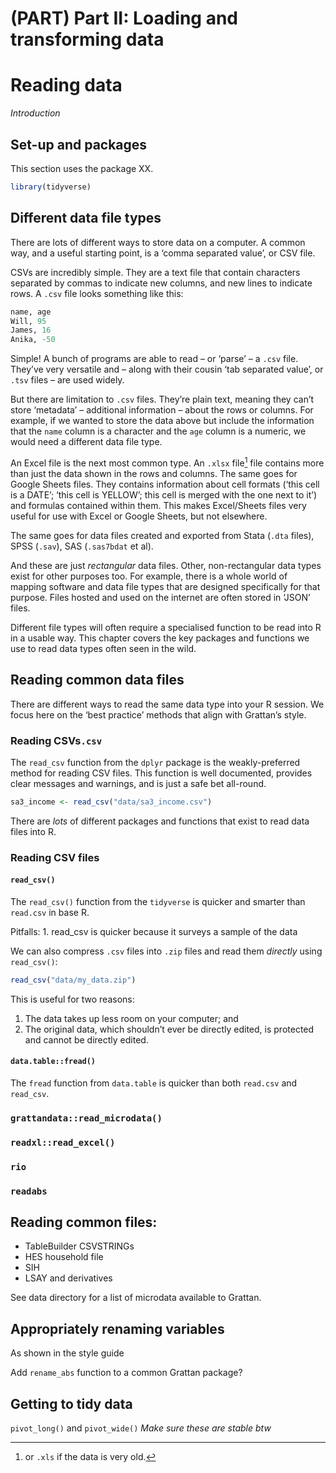 # (PART) Part II: Loading and transforming data {-}

# Reading data {#reading-data}

_Introduction_

## Set-up and packages

This section uses the package XX.


```r
library(tidyverse)
```


## Different data file types

There are lots of different ways to store data on a computer.
A common way, and a useful starting point, is a 'comma separated value', or CSV file.

CSVs are incredibly simple. They are a text file that contain characters separated by commas to indicate new columns, and new lines to indicate rows. A `.csv` file looks something like this:

```r
name, age
Will, 95
James, 16
Anika, -50
```

Simple! A bunch of programs are able to read -- or 'parse' -- a `.csv` file. They've very versatile and -- along with their cousin 'tab separated value', or `.tsv` files -- are used widely.

But there are limitation to `.csv` files. They're plain text, meaning they can't store 'metadata' -- additional information -- about the rows or columns. For example, if we wanted to store the data above but include the information that the `name` column is a character and the `age` column is a numeric, we would need a different data file type. 

An Excel file is the next most common type. An `.xlsx` file^[or `.xls` if the data is very old.] file contains more than just the data shown in the rows and columns. The same goes for Google Sheets files. They contains information about cell formats ('this cell is a DATE'; 'this cell is YELLOW'; this cell is merged with the one next to it') and formulas contained within them. This makes Excel/Sheets files very useful for use with Excel or Google Sheets, but not elsewhere.

The same goes for data files created and exported from Stata (`.dta` files), SPSS (`.sav`), SAS (`.sas7bdat` et al).

And these are just _rectangular_ data files. Other, non-rectangular data types exist for other purposes too. For example, there is a whole world of mapping software and data file types that are designed specifically for that purpose. Files hosted and used on the internet are often stored in 'JSON' files.

Different file types will often require a specialised function to be read into R in a usable way. This chapter covers the key packages and functions we use to read data types often seen in the wild.


## Reading common data files

There are different ways to read the same data type into your R session.
We focus here on the 'best practice' methods that align with Grattan's style.


### Reading CSVs`.csv`

The `read_csv` function from the `dplyr` package is the weakly-preferred method for reading CSV files.
This function is well documented, provides clear messages and warnings, and is just a safe bet all-round.

```r
sa3_income <- read_csv("data/sa3_income.csv")
```



There are *lots* of different packages and functions that exist to read data files into R.


### Reading CSV files

#### `read_csv()`

The `read_csv()` function from the `tidyverse` is quicker and smarter than `read.csv` in base R. 

Pitfalls:
1. read_csv is quicker because it surveys a sample of the data

We can also compress `.csv` files into `.zip` files and read them _directly_ using `read_csv()`:

```r
read_csv("data/my_data.zip")
```

This is useful for two reasons: 

1. The data takes up less room on your computer; and
2. The original data, which shouldn't ever be directly edited, is protected and cannot be directly edited.

#### `data.table::fread()`

The `fread` function from `data.table` is quicker than both `read.csv` and `read_csv`. 

### `grattandata::read_microdata()` {#read_microdata}

### `readxl::read_excel()`

### `rio` 

### `readabs`



## Reading common files:

- TableBuilder CSVSTRINGs
- HES household file
- SIH
- LSAY and derivatives

See data directory for a list of microdata available to Grattan.



## Appropriately renaming variables

As shown in the style guide

Add `rename_abs` function to a common Grattan package?


## Getting to tidy data

`pivot_long()` and `pivot_wide()`
_Make sure these are stable btw_


